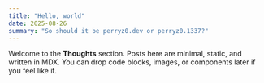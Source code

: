 ```yaml
---
title: "Hello, world"
date: 2025-08-26
summary: "So should it be perryz0.dev or perryz0.1337?"
---
```


Welcome to the **Thoughts** section. Posts here are minimal, static, and written in MDX.
You can drop code blocks, images, or components later if you feel like it.
